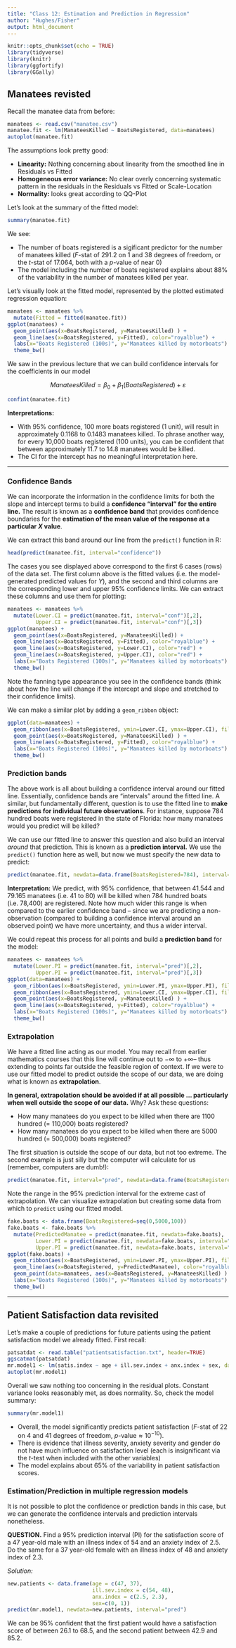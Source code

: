 ```yaml
---
title: "Class 12: Estimation and Prediction in Regression"
author: "Hughes/Fisher"
output: html_document
---
```


```r
knitr::opts_chunk$set(echo = TRUE)
library(tidyverse)
library(knitr)
library(ggfortify)
library(GGally)
```

## Manatees revisted

Recall the manatee data from before:

```r
manatees <- read.csv("manatee.csv")
manatee.fit <- lm(ManateesKilled ~ BoatsRegistered, data=manatees)
autoplot(manatee.fit)
```

The assumptions look pretty good:

* **Linearity:** Nothing concerning about linearity from the smoothed line in Residuals vs Fitted
* **Homogeneous error variance:** No clear overly concerning systematic pattern in the residuals in the Residuals vs Fitted or Scale-Location
* **Normality:** looks great according to QQ-Plot

Let's look at the summary of the fitted model:

```r
summary(manatee.fit)
```

We see:

* The number of boats registered is a sigificant predictor for the number of manatees killed ($F$-stat of 291.2 on 1 and 38 degrees of freedom, or the $t$-stat of 17.064, both with a $p$-value of near 0)
* The model including the number of boats registered explains about 88\% of the variability in the number of manatees killed per year.

Let's visually look at the fitted model, represented by the plotted estimated regression equation:

```r
manatees <- manatees %>%
  mutate(Fitted = fitted(manatee.fit))
ggplot(manatees) + 
  geom_point(aes(x=BoatsRegistered, y=ManateesKilled) ) +
  geom_line(aes(x=BoatsRegistered, y=Fitted), color="royalblue") + 
  labs(x="Boats Registered (100s)", y="Manatees killed by motorboats") + 
  theme_bw()
```

We saw in the previous lecture that we can build confidence intervals for the coefficients in our model

$$ManateesKilled = \beta_0 + \beta_1(BoatsRegistered) + \varepsilon$$

```r
confint(manatee.fit)
```

**Interpretations:**

* With 95\% confidence, 100 more boats registered (1 unit), will result in approximately 0.1168 to 0.1483 manatees killed. To phrase another way, for every 10,000 boats registered (100 units), you can be confident that between approximately 11.7 to 14.8 manatees would be killed.
* The CI for the intercept has no meaningful interpretation here.

----

### Confidence Bands

We can incorporate the information in the confidence limits for both the slope and intercept terms to build a **confidence "interval" for the entire line.** The result is known as a **confidence band** that provides confidence boundaries for the **estimation of the mean value of the response at a particular $X$ value**. 

We can extract this band around our line from the `predict()` function in R:

```r
head(predict(manatee.fit, interval="confidence"))
```

The cases you see displayed above correspond to the first 6 cases (rows) of the data set.  The first column above is the fitted values (i.e. the model-generated predicted values for $Y$), and the second and third columns are the corresponding lower and upper 95% confidence limits.  We can extract these columns and use them for plotting:

```r
manatees <- manatees %>%
  mutate(Lower.CI = predict(manatee.fit, interval="conf")[,2],
         Upper.CI = predict(manatee.fit, interval="conf")[,3])
ggplot(manatees) + 
  geom_point(aes(x=BoatsRegistered, y=ManateesKilled)) +
  geom_line(aes(x=BoatsRegistered, y=Fitted), color="royalblue") + 
  geom_line(aes(x=BoatsRegistered, y=Lower.CI), color="red") + 
  geom_line(aes(x=BoatsRegistered, y=Upper.CI), color="red") + 
  labs(x="Boats Registered (100s)", y="Manatees killed by motorboats") + 
  theme_bw()
```

Note the fanning type appearance you see in the confidence bands (think about how the line will change if the intercept and slope and stretched to their confidence limits).

We can make a similar plot by adding a `geom_ribbon` object:

```r
ggplot(data=manatees) + 
  geom_ribbon(aes(x=BoatsRegistered, ymin=Lower.CI, ymax=Upper.CI), fill="gray60") + 
  geom_point(aes(x=BoatsRegistered, y=ManateesKilled) ) +
  geom_line(aes(x=BoatsRegistered, y=Fitted), color="royalblue") + 
  labs(x="Boats Registered (100s)", y="Manatees killed by motorboats") + 
  theme_bw()
```

### Prediction bands

The above work is all about building a confidence interval around our fitted line. Essentially, confidence bands are "intervals" around the fitted line. A similar, but fundamentally different, question is to use the fitted line to **make predictions for individual future observations**. For instance, suppose 784 hundred boats were registered in the state of Florida: how many manatees would you predict will be killed? 

We can use our fitted line to answer this question and also build an interval *around* that prediction. This is known as a **prediction interval.** We use the `predict()` function here as well, but now we must specify the new data to predict:

```r
predict(manatee.fit, newdata=data.frame(BoatsRegistered=784), interval="pred")
```

**Interpretation:** We predict, with 95% confidence, that between 41.544 and 79.165 manatees (i.e. 41 to 80) will be killed when 784 hundred boats (i.e. 78,400) are registered. Note how much wider this range is when compared to the earlier confidence band -- since we are predicting a non-observation (compared to building a confidence interval around an observed point) we have more uncertainty, and thus a wider interval.

We could repeat this process for all points and build a **prediction band** for the model:

```r
manatees <- manatees %>%
  mutate(Lower.PI = predict(manatee.fit, interval="pred")[,2],
         Upper.PI = predict(manatee.fit, interval="pred")[,3])
ggplot(data=manatees) + 
  geom_ribbon(aes(x=BoatsRegistered, ymin=Lower.PI, ymax=Upper.PI), fill="gray80") + 
  geom_ribbon(aes(x=BoatsRegistered, ymin=Lower.CI, ymax=Upper.CI), fill="gray60") + 
  geom_point(aes(x=BoatsRegistered, y=ManateesKilled) ) +
  geom_line(aes(x=BoatsRegistered, y=Fitted), color="royalblue") + 
  labs(x="Boats Registered (100s)", y="Manatees killed by motorboats") + 
  theme_bw()
```

### Extrapolation

We have a fitted line acting as our model. You may recall from earlier mathematics courses that this line will continue out to $-\infty$ to $+\infty$-- thus extending to points far outside the feasible region of context. If we were to use our fitted model to predict outside the scope of our data, we are doing what is known as **extrapolation**.

**In general, extrapolation should be avoided if at all possible ... particularly when well outside the scope of our data.**  Why?  Ask these questions:

* How many manatees do you expect to be killed when there are 1100 hundred (= 110,000) boats registered?
* How many manatees do you expect to be killed when there are 5000 hundred (= 500,000) boats registered?

The first situation is outside the scope of our data, but not too extreme. The second example is just silly but the computer will calculate for us (remember, computers are dumb!):

```r
predict(manatee.fit, interval="pred", newdata=data.frame(BoatsRegistered=c(1100, 5000)))
```

Note the range in the 95\% prediction interval for the extreme cast of extrapolation. We can visualize extrapolation but creating some data from which to `predict` using our fitted model.

```r
fake.boats <- data.frame(BoatsRegistered=seq(0,5000,100))
fake.boats <- fake.boats %>%
  mutate(PredictedManatee = predict(manatee.fit, newdata=fake.boats),
         Lower.PI = predict(manatee.fit, newdata=fake.boats, interval="pred")[,2],
         Upper.PI = predict(manatee.fit, newdata=fake.boats, interval="pred")[,3])
ggplot(fake.boats) + 
  geom_ribbon(aes(x=BoatsRegistered, ymin=Lower.PI, ymax=Upper.PI), fill="gray80") + 
  geom_line(aes(x=BoatsRegistered, y=PredictedManatee), color="royalblue", size=1.25) + 
  geom_point(data=manatees, aes(x=BoatsRegistered, y=ManateesKilled) ) + 
  labs(x="Boats Registered (100s)", y="Manatees killed by motorboats") + 
  theme_bw()
```

----

## Patient Satisfaction data revisited

Let's make a couple of predictions for future patients using the patient satisfaction model we already fitted.  First recall:

```r
patsatdat <- read.table("patientsatisfaction.txt", header=TRUE)
ggscatmat(patsatdat)
mr.model1 <- lm(satis.index ~ age + ill.sev.index + anx.index + sex, data=patsatdat)
autoplot(mr.model1)
```

Overall we saw nothing too concerning in the residual plots. Constant variance looks reasonably met, as does normality. So, check the model summary:

```r
summary(mr.model1)
```

* Overall, the model significantly predicts patient satisfaction ($F$-stat of 22 on 4 and 41 degrees of freedom, $p$-value$\approx 10^{-10}$).
* There is evidence that illness severity, anxiety severity and gender do not have much influence on satisfaction level (each is insignificant via the $t$-test when included with the other variables)
* The model explains about 65\% of the variability in patient satisfaction scores.

### Estimation/Prediction in multiple regression models

It is not possible to plot the confidence or prediction bands in this case, but we can generate the confidence intervals and prediction intervals nonetheless. 

**QUESTION.** Find a 95% prediction interval (PI) for the satisfaction score of a 47 year-old male with an illness index of 54 and an anxiety index of 2.5. Do the same for a 37 year-old female with an illness index of 48 and anxiety index of 2.3.

*Solution:*

```r
new.patients <- data.frame(age = c(47, 37),
                           ill.sev.index = c(54, 48),
                           anx.index = c(2.5, 2.3),
                           sex=c(0, 1))
predict(mr.model1, newdata=new.patients, interval="pred")
```

We can be 95% confident that the first patient would have a satisfaction score of between 26.1 to 68.5, and the second patient between 42.9 and 85.2.